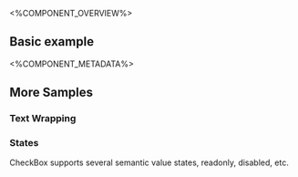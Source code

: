 
<%COMPONENT_OVERVIEW%>

## Basic example
<Basic />

<%COMPONENT_METADATA%>

## More Samples

### Text Wrapping
<Wrapping />

### States
CheckBox supports several semantic value states, readonly, disabled, etc.

<States />